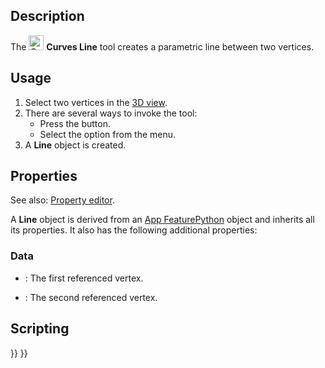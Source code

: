 <languages/>
<translate>

<!--T:1-->
{{Docnav
|
|[[Curves_EditableSpline|EditableSpline]]
|[[Curves_Workbench|Curves]]
|IconL=
|IconR=Curves_EditableSpline.svg
|IconC=Curves_workbench_icon.svg
}}

<!--T:2-->
{{GuiCommand
|Name=Curves Line
|MenuLocation=Curves → Parametric line
|Workbenches=[[Curves_Workbench|Curves]]
}}

==Description== <!--T:3-->

<!--T:4-->
The [[Image:Curves_Line.svg|24px]] '''Curves Line''' tool creates a parametric line between two vertices.

==Usage== <!--T:5-->

<!--T:6-->
# Select two vertices in the [[3D_View|3D view]].
# There are several ways to invoke the tool:
#* Press the {{Button|[[Image:Curves_Line.svg|16px]] [[Curves_Line|Parametric line]]}} button.
#* Select the {{MenuCommand|Curves → [[Image:Curves_Line.svg|16px]] Parametric line}} option from the menu.
# A '''Line''' object is created.

==Properties== <!--T:9-->

See also: [[Property_editor|Property editor]].

A '''Line''' object is derived from an [[App_FeaturePython|App FeaturePython]] object and inherits all its properties. It also has the following additional properties:

===Data===

{{TitleProperty|Line}}

* {{PropertyData|Vertex1|LinkSub}}: The first referenced vertex.
* {{PropertyData|Vertex2|LinkSub}}: The second referenced vertex.

==Scripting== <!--T:10-->


<!--T:11-->
{{Docnav
|
|[[Curves_EditableSpline|EditableSpline]]
|[[Curves_Workbench|Curves]]
|IconL=
|IconR=Curves_EditableSpline.svg
|IconC=Curves_workbench_icon.svg
}}

</translate>
{{Curves Tools navi{{#translation:}}}}
{{Userdocnavi{{#translation:}}}}